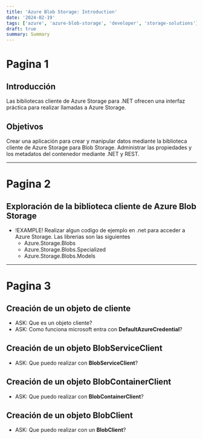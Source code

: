 ```yaml
---
title: 'Azure Blob Storage: Introduction'
date: '2024-02-19'
tags: ['azure', 'azure-blob-storage', 'developer', 'storage-solutions']
draft: true
summary: Summary
---
```


# Pagina 1

## Introducción

Las bibliotecas cliente de Azure Storage para .NET ofrecen una interfaz práctica para realizar llamadas a Azure Storage.

## Objetivos

Crear una aplicación para crear y manipular datos mediante la biblioteca cliente de Azure Storage para Blob Storage.
Administrar las propiedades y los metadatos del contenedor mediante .NET y REST.

---

# Pagina 2

## Exploración de la biblioteca cliente de Azure Blob Storage

- !EXAMPLE! Realizar algun codigo de ejemplo en .net para acceder a Azure Storage. Las librerias son las siguientes
    - Azure.Storage.Blobs
    - Azure.Storage.Blobs.Specialized
    - Azure.Storage.Blobs.Models

---

# Pagina 3

## Creación de un objeto de cliente

- ASK: Que es un objeto cliente?
- ASK: Como funciona microsoft entra con **DefaultAzureCredential**?

## Creación de un objeto BlobServiceClient

- ASK: Que puedo realizar con **BlobServiceClient**?

## Creación de un objeto BlobContainerClient

- ASK: Que puedo realizar con **BlobContainerClient**?

## Creación de un objeto BlobClient

- ASK: Que puedo realizar con un **BlobClient**?

